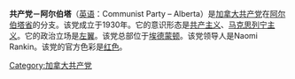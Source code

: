 {{unreferenced|time=2016-12-04T18:24:25+00:00}}
'''共产党－阿尔伯塔'''（[[英语|英语]]：Communist Party – Alberta）是[[加拿大共产党|加拿大共产党]]在[[阿尔伯塔省|阿尔伯塔省]]的分支。该党成立于1930年。它的意识形态是[[共产主义|共产主义]]、[[马克思列宁主义|马克思列宁主义]]。它的政治立场是[[左翼|左翼]]。该党总部位于[[埃德蒙顿|埃德蒙顿]]。该党领导人是Naomi Rankin。该党的官方色彩是[[红色|红色]]。

[[Category:加拿大共产党|Category:加拿大共产党]]